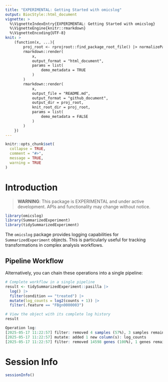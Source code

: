 ```yaml
---
title: "EXPERIMENTAL: Getting Started with omicslog"
output: BiocStyle::html_document
vignette: >
  %\VignetteIndexEntry{EXPERIMENTAL: Getting Started with omicslog}
  %\VignetteEngine{knitr::rmarkdown}
  %\VignetteEncoding{UTF-8}
knit: >
    (function(x, ...){
        proj_root <- rprojroot::find_package_root_file() |> normalizePath()
        rmarkdown::render(
            x,
            output_format = "html_document",
            params = list(
                demo_metadata = TRUE
            )
        )
        rmarkdown::render(
            x,
            output_file = "README.md",
            output_format = "github_document",
            output_dir = proj_root,
            knit_root_dir = proj_root,
            params = list(
                demo_metadata = FALSE
            )
        )
    })
---
```


```r
knitr::opts_chunk$set(
  collapse = TRUE,
  comment = "#>",
  message = TRUE,
  warning = TRUE
)
```

# Introduction

> **WARNING**: This package is EXPERIMENTAL and under active development. APIs and functionality may change without notice.

```r
library(omicslog)
library(SummarizedExperiment)
library(tidySummarizedExperiment)
```

The `omicslog` package provides logging capabilities for `SummarizedExperiment` objects. 
This is particularly useful for tracking transformations in complex analysis workflows.

## Pipeline Workflow

Alternatively, you can chain these operations into a single pipeline:

```r
# Complete workflow in a single pipeline
result <- tidySummarizedExperiment::pasilla |>
  log() |>
  filter(condition == "treated") |>
  mutate(log_counts = log2(counts + 1)) |>
  filter(.feature == "FBgn0000003")

# View the object with its complete log history
result
```

```r
Operation log:
[2025-05-17 11:22:57] filter: removed 4 samples (57%), 3 samples remaining
[2025-05-17 11:22:57] mutate: added 1 new column(s): log_counts
[2025-05-17 11:22:57] filter: removed 14598 genes (100%), 1 genes remaining 
```

# Session Info

```r
sessionInfo()
``` 